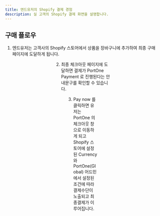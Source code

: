 ```yaml
---
title: 엔드유저의 Shopify 결제 경험
description: 실 고객의 Shopify 결제 화면을 설명합니다.
---
```



## 구매 플로우

1. 엔드유저는 고객사의 Shopify 스토어에서 상품을 장바구니에 추가하여 최종 구매페이지에 도달하게 됩니다.

<Figure src="https://github.com/portone-io/developers.portone.io/assets/85064711/8fe812a3-e8df-4858-83e0-a5f779409ed2" />

<Figure src="https://github.com/portone-io/developers.portone.io/assets/85064711/6b1d6a0a-29a5-4a26-b289-97427b362039" />

<Figure src="https://github.com/portone-io/developers.portone.io/assets/85064711/e537306d-7af5-4ecf-a1b8-3e89f01c263a" />

<Figure src="https://github.com/portone-io/developers.portone.io/assets/85064711/11a8f8fb-0849-4fe9-88c4-56f929eb17c0" />

2. 최종 체크아웃 페이지에 도달하면 결제가 PortOne Payment 로 진행된다는 안내문구를 확인할 수 있습니다.

<Figure src="https://github.com/portone-io/developers.portone.io/assets/85064711/b2db8739-7f78-4173-aadd-b69798c1f2c4" />

3. Pay now 를 클릭하면 유저는 PortOne 의 체크아웃 창으로 이동하게 되고
Shopify 스토어에 설정된 Currency 와 PortOne(Global) 어드민에서 설정된 조건에 따라 결제수단이 노출되고 최종결제가 이루어집니다.

<Figure src="https://github.com/portone-io/developers.portone.io/assets/85064711/2abbcb1c-0f75-42b0-a849-4f4290562024" />
